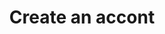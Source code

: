 ---
title: 'Create an accont'
description: 'Create an account in any Ticketing Platform using this endpoint'
openapi: "POST /ticketing/account"
---